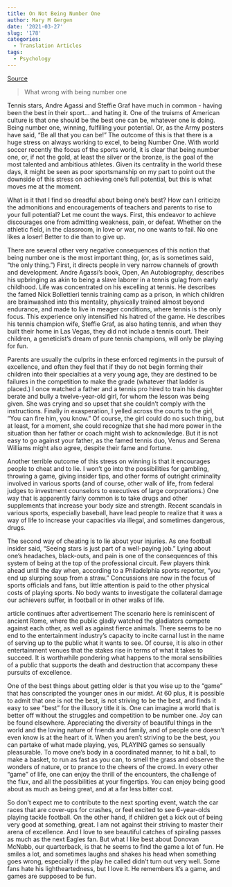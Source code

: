 ```yaml
---
title: On Not Being Number One
author: Mary M Gergen
date: '2021-03-27'
slug: '178'
categories:
  - Translation Articles
tags:
  - Psychology
---
```


[Source](https://www.psychologytoday.com/us/blog/aging-well/201007/not-being-number-one)

> What wrong with being number one


Tennis stars, Andre Agassi and Steffie Graf have much in common - having been the best in their sport... and hating it. One of the truisms of American culture is that one should be the best one can be, whatever one is doing. Being number one, winning, fulfilling your potential. Or, as the Army posters have said, "Be all that you can be!" The outcome of this is that there is a huge stress on always working to excel, to being Number One. With world soccer recently the focus of the sports world, it is clear that being number one, or, if not the gold, at least the silver or the bronze, is the goal of the most talented and ambitious athletes. Given its centrality in the world these days, it might be seen as poor sportsmanship on my part to point out the downside of this stress on achieving one's full potential, but this is what moves me at the moment.

What is it that I find so dreadful about being one's best? How can I criticize the admonitions and encouragements of teachers and parents to rise to your full potential? Let me count the ways. First, this endeavor to achieve discourages one from admitting weakness, pain, or defeat. Whether on the athletic field, in the classroom, in love or war, no one wants to fail. No one likes a loser! Better to die than to give up.

There are several other very negative consequences of this notion that being number one is the most important thing, (or, as is sometimes said, "the only thing.") First, it directs people in very narrow channels of growth and development. Andre Agassi's book, Open, An Autobiography, describes his upbringing as akin to being a slave laborer in a tennis gulag from early childhood. Life was concentrated on his excelling at tennis. He describes the famed Nick Bollettieri tennis training camp as a prison, in which children are brainwashed into this mentality, physically trained almost beyond endurance, and made to live in meager conditions, where tennis is the only focus. This experience only intensified his hatred of the game. He describes his tennis champion wife, Steffie Graf, as also hating tennis, and when they built their home in Las Vegas, they did not include a tennis court. Their children, a geneticist's dream of pure tennis champions, will only be playing for fun.

Parents are usually the culprits in these enforced regiments in the pursuit of excellence, and often they feel that if they do not begin forming their children into their specialties at a very young age, they are destined to be failures in the competition to make the grade (whatever that ladder is placed.) I once watched a father and a tennis pro hired to train his daughter berate and bully a twelve-year-old girl, for whom the lesson was being given. She was crying and so upset that she couldn't comply with the instructions. Finally in exasperation, I yelled across the courts to the girl, "You can fire him, you know." Of course, the girl could do no such thing, but at least, for a moment, she could recognize that she had more power in the situation than her father or coach might wish to acknowledge. But it is not easy to go against your father, as the famed tennis duo, Venus and Serena Williams might also agree, despite their fame and fortune.

Another terrible outcome of this stress on winning is that it encourages people to cheat and to lie. I won't go into the possibilities for gambling, throwing a game, giving insider tips, and other forms of outright criminality involved in various sports (and of course, other walk of life, from federal judges to investment counselors to executives of large corporations.) One way that is apparently fairly common is to take drugs and other supplements that increase your body size and strength. Recent scandals in various sports, especially baseball, have lead people to realize that it was a way of life to increase your capacities via illegal, and sometimes dangerous, drugs.

The second way of cheating is to lie about your injuries. As one football insider said, "Seeing stars is just part of a well-paying job." Lying about one's headaches, black-outs, and pain is one of the consequences of this system of being at the top of the professional circuit. Few players think ahead until the day when, according to a Philadelphia sports reporter, "you end up slurping soup from a straw." Concussions are now in the focus of sports officials and fans, but little attention is paid to the other physical costs of playing sports. No body wants to investigate the collateral damage our achievers suffer, in football or in other walks of life.

article continues after advertisement
The scenario here is reminiscent of ancient Rome, where the public gladly watched the gladiators compete against each other, as well as against fierce animals. There seems to be no end to the entertainment industry's capacity to incite carnal lust in the name of serving up to the public what it wants to see. Of course, it is also in other entertainment venues that the stakes rise in terms of what it takes to succeed. It is worthwhile pondering what happens to the moral sensibilities of a public that supports the death and destruction that accompany these pursuits of excellence.

One of the best things about getting older is that you wise up to the "game" that has conscripted the younger ones in our midst. At 60 plus, it is possible to admit that one is not the best, is not striving to be the best, and finds it easy to see "best" for the illusory title it is. One can imagine a world that is better off without the struggles and competition to be number one. Joy can be found elsewhere. Appreciating the diversity of beautiful things in the world and the loving nature of friends and family, and of people one doesn't even know is at the heart of it. When you aren't striving to be the best, you can partake of what made playing, yes, PLAYING games so sensually pleasurable. To move one's body in a coordinated manner, to hit a ball, to make a basket, to run as fast as you can, to smell the grass and observe the wonders of nature, or to prance to the cheers of the crowd. In every other "game" of life, one can enjoy the thrill of the encounters, the challenge of the flux, and all the possibilities at your fingertips. You can enjoy being good about as much as being great, and at a far less bitter cost.

So don't expect me to contribute to the next sporting event, watch the car races that are cover-ups for crashes, or feel excited to see 6-year-olds playing tackle football. On the other hand, if children get a kick out of being very good at something, great. I am not against their striving to master their arena of excellence. And I love to see beautiful catches of spiraling passes as much as the next Eagles fan. But what I like best about Donovan McNabb, our quarterback, is that he seems to find the game a lot of fun. He smiles a lot, and sometimes laughs and shakes his head when something goes wrong, especially if the play he called didn't turn out very well. Some fans hate his lightheartedness, but I love it. He remembers it's a game, and games are supposed to be fun.
